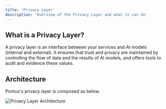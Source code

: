 ```yaml
---
title: 'Privacy Layer'
description: 'Overview of the Privacy Layer and what it can do'
---
```


## What is a Privacy Layer?

A privacy layer is an interface between your services and AI models (internal and external). It ensures that trust and privacy are maintained by controlling the flow of data and the results of AI models, and offers tools to audit and evidence these values.


## Architecture
Pontus's privacy layer is composed as below.

![Privacy Layer Architecture](https://i.ibb.co/B2L6jZZ/LLM-Architecture.png)


